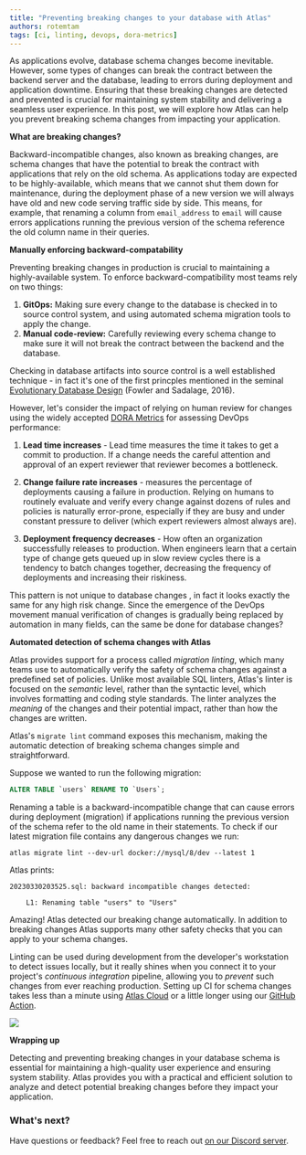 ```yaml
---
title: "Preventing breaking changes to your database with Atlas"
authors: rotemtam
tags: [ci, linting, devops, dora-metrics]
---
```




As applications evolve, database schema changes become inevitable. However, some types
of changes can break the contract between the backend server and the database, leading
to errors during deployment and application downtime. Ensuring that these breaking changes
are detected and prevented is crucial for maintaining system stability and delivering
a seamless user experience. In this post, we will explore how Atlas can help you prevent
breaking schema changes from impacting your application.

**What are breaking changes?**

Backward-incompatible changes, also known as breaking changes, are schema changes that
have the potential to break the contract with applications that rely on the old schema.
As applications today are expected to be highly-available, which means that we cannot
shut them down for maintenance, during the deployment phase of a new version we will
always have old and new code serving traffic side by side. This means, for example, that
renaming a column from `email_address` to `email` will cause errors applications running
the previous version of the schema reference the old column name in their queries.

**Manually enforcing backward-compatability**

Preventing breaking changes in production is crucial to maintaining a highly-available
system. To enforce backward-compatibility most teams rely on two things:

1. **GitOps:** Making sure every change to the database is checked in to
  source control system, and using automated schema migration tools to apply the change.
2. **Manual code-review:** Carefully reviewing every schema change to make sure it
  will not break the contract between the backend and the database.

Checking in database artifacts into source control is a well established technique -
in fact it's one of the first princples mentioned in the seminal
[Evolutionary Database Design](https://martinfowler.com/articles/evodb.html#AllDatabaseArtifactsAreVersionControlledWithApplicationCode)
(Fowler and Sadalage, 2016).

However, let's consider the impact of relying on human review for changes using
the widely accepted [DORA Metrics](https://cloud.google.com/blog/products/devops-sre/using-the-four-keys-to-measure-your-devops-performance)
for assessing DevOps performance:

1. **Lead time increases** - Lead time measures the time it takes to get a commit to production.
  If a change needs the careful attention and approval of an expert reviewer that reviewer becomes a bottleneck.

2. **Change failure rate increases** - measures the percentage of deployments causing a failure in
  production. Relying on humans to routinely evaluate and verify every change against dozens of rules and
  policies is naturally error-prone, especially if they are busy and under constant pressure to deliver
  (which expert reviewers almost always are).

3. **Deployment frequency decreases** -   How often an organization successfully releases to production.
  When engineers learn that a certain type of change gets queued up in slow review cycles there is a tendency
  to batch changes together, decreasing the frequency of deployments and increasing their riskiness.

This pattern is not unique to database changes , in fact it looks exactly the same for any high
risk change. Since the emergence of the DevOps movement manual verification of changes is gradually
being replaced by automation in many fields, can the same be done for database changes?

**Automated detection of schema changes with Atlas**

Atlas provides support for a process called _migration linting_, which many teams use to
automatically verify the safety of schema changes against a predefined set of policies.
Unlike most available SQL linters, Atlas's linter is focused on the _semantic_ level,
rather than the syntactic level, which involves formatting and coding style standards.
The linter analyzes the _meaning_ of the changes and their potential impact, rather
than how the changes are written.

Atlas's `migrate lint` command exposes this mechanism, making the automatic detection of
breaking schema changes simple and straightforward.

Suppose we wanted to run the following migration:

```sql
ALTER TABLE `users` RENAME TO `Users`;
```

Renaming a table is a backward-incompatible change that can cause errors during deployment
(migration) if applications running the previous version of the schema refer to the old name
in their statements. To check if our latest migration file contains any dangerous changes we run:

```
atlas migrate lint --dev-url docker://mysql/8/dev --latest 1
```

Atlas prints:

```
20230330203525.sql: backward incompatible changes detected:

	L1: Renaming table "users" to "Users"
```

Amazing! Atlas detected our breaking change automatically.  In addition to breaking changes
Atlas supports many other safety checks that you can apply to your schema changes.

Linting can be used during development from the developer's workstation to detect issues
locally, but it really shines when you connect it to your project's *continuous integration*
pipeline, allowing you to *prevent* such changes from ever reaching production.
Setting up CI for schema changes takes less than a minute using [Atlas Cloud](https://atlasgo.cloud)
or a little longer using our [GitHub Action](https://github.com/ariga/atlas-action).

![](https://user-images.githubusercontent.com/1522681/229139140-c107d56d-810b-4229-8ea6-cbba1735e4b9.png)

**Wrapping up**

Detecting and preventing breaking changes in your database schema is essential for
maintaining a high-quality user experience and ensuring system stability. Atlas provides
you with a practical and efficient solution to analyze and detect potential breaking changes
before they impact your application.

### What's next?

Have questions or feedback? Feel free to reach out [on our Discord server](https://discord.gg/zZ6sWVg6NT).
